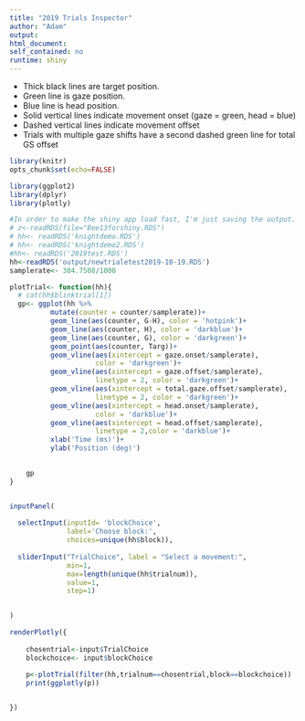 ```yaml
---
title: "2019 Trials Inspector"
author: "Adam"
output: 
html_document: 
self_contained: no
runtime: shiny
---
```


* Thick black lines are target position.
* Green line is gaze position.
* Blue line is head position.
* Solid vertical lines indicate movement onset (gaze = green, head = blue)
* Dashed vertical lines indicate movement offset
* Trials with multiple gaze shifts have a second dashed green line for total GS offset

```r
library(knitr)
opts_chunk$set(echo=FALSE)
```

```r

library(ggplot2)
library(dplyr)
library(plotly)


```


```R
#In order to make the shiny app load fast, I'm just saving the output. See BoostrapSaccades.Rmd for the actual analysis.
# z<-readRDS(file="Bee13forshiny.RDS")
# hh<- readRDS('knightdemo.RDS')
# hh<- readRDS('knightdemo2.RDS')
#hh<- readRDS('2019test.RDS')
hh<-readRDS('output/newtrialetest2019-10-19.RDS')
samplerate<- 304.7508/1000

plotTrial<- function(hh){
  # cat(hh$blinktrial[1])
  gp<- ggplot(hh %>%
          mutate(counter = counter/samplerate))+
          geom_line(aes(counter, G-H), color = 'hotpink')+
          geom_line(aes(counter, H), color = 'darkblue')+
          geom_line(aes(counter, G), color = 'darkgreen')+
          geom_point(aes(counter, Targ))+
          geom_vline(aes(xintercept = gaze.onset/samplerate), 
                     color = 'darkgreen')+
          geom_vline(aes(xintercept = gaze.offset/samplerate), 
                     linetype = 2, color = 'darkgreen')+
          geom_vline(aes(xintercept = total.gaze.offset/samplerate),
                     linetype = 2, color = 'darkgreen')+
          geom_vline(aes(xintercept = head.onset/samplerate),
                     color = 'darkblue')+
          geom_vline(aes(xintercept = head.offset/samplerate), 
                     linetype = 2,color = 'darkblue')+
          xlab('Time (ms)')+
          ylab('Position (deg)')
    

    gp
}


inputPanel(
  
  selectInput(inputId= 'blockChoice',
              label='Choose block:',
              choices=unique(hh$block)),
  
  sliderInput("TrialChoice", label = "Select a movement:",
              min=1,
              max=length(unique(hh$trialnum)),
              value=1,
              step=1)
  

)

renderPlotly({
  
    chosentrial<-input$TrialChoice
    blockchoice<- input$blockChoice
    
    p<-plotTrial(filter(hh,trialnum==chosentrial,block==blockchoice))
    print(ggplotly(p))


})

```



